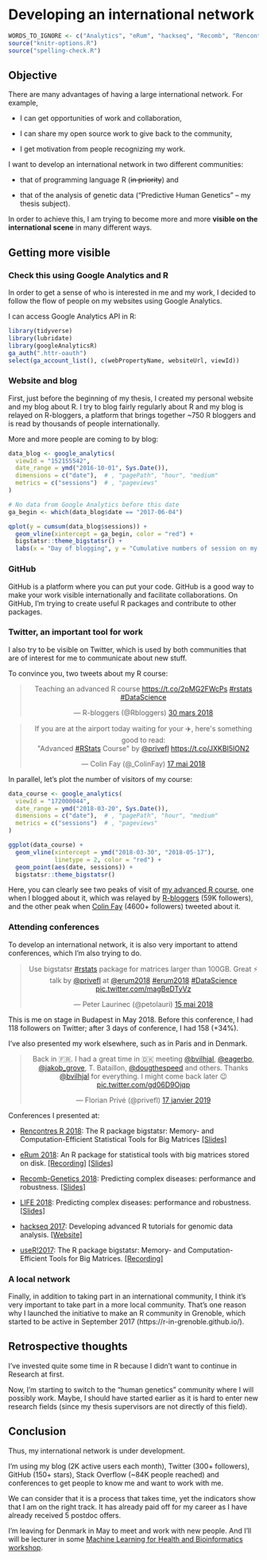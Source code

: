 # Developing an international network

```r
WORDS_TO_IGNORE <- c("Analytics", "eRum", "hackseq", "Recomb", "Rencontres", "Bioinformatics")
source("knitr-options.R")
source("spelling-check.R")
```

## Objective

There are many advantages of having a large international network. For example,

- I can get opportunities of work and collaboration,

- I can share my open source work to give back to the community,

- I get motivation from people recognizing my work.

I want to develop an international network in two different communities:

- that of programming language R (~~in priority~~) and
 
- that of the analysis of genetic data ("Predictive Human Genetics" -- my thesis subject). 

In order to achieve this, I am trying to become more and more **visible on the international scene** in many different ways.

## Getting more visible

### Check this using Google Analytics and R

In order to get a sense of who is interested in me and my work, I decided to follow the flow of people on my websites using Google Analytics.

I can access Google Analytics API in R:

```r
library(tidyverse)
library(lubridate)
library(googleAnalyticsR)
ga_auth(".httr-oauth")
select(ga_account_list(), c(webPropertyName, websiteUrl, viewId)) 
```


### Website and blog

First, just before the beginning of my thesis, I created my personal website and my blog about R. I try to blog fairly regularly about R and my blog is relayed on R-bloggers, a platform that brings together ~750 R bloggers and is read by thousands of people internationally. 

More and more people are coming to by blog:

```r
data_blog <- google_analytics(
  viewId = "152155542",
  date_range = ymd("2016-10-01", Sys.Date()),
  dimensions = c("date"),  # , "pagePath", "hour", "medium"
  metrics = c("sessions")  # , "pageviews"
)

# No data from Google Analytics before this date
ga_begin <- which(data_blog$date == "2017-06-04")

qplot(y = cumsum(data_blog$sessions)) + 
  geom_vline(xintercept = ga_begin, color = "red") + 
  bigstatsr::theme_bigstatsr() + 
  labs(x = "Day of blogging", y = "Cumulative numbers of session on my blog")
```


### GitHub

GitHub is a platform where you can put your code. GitHub is a good way to make your work visible internationally and facilitate collaborations. On GitHub, I'm trying to create useful R packages and contribute to other packages. 

### Twitter, an important tool for work

I also try to be visible on Twitter, which is used by both communities that are of interest for me to communicate about new stuff.

To convince you, two tweets about my R course:

<blockquote class="twitter-tweet" data-lang="en" align="center"><p lang="en" dir="ltr">Teaching an advanced R course <a href="https://t.co/2pMG2FWcPs">https://t.co/2pMG2FWcPs</a> <a href="https://twitter.com/hashtag/rstats?src=hash&amp;ref_src=twsrc%5Etfw">#rstats</a> <a href="https://twitter.com/hashtag/DataScience?src=hash&amp;ref_src=twsrc%5Etfw">#DataScience</a></p>&mdash; R-bloggers (@Rbloggers) <a href="https://twitter.com/Rbloggers/status/979539984679161857?ref_src=twsrc%5Etfw">30 mars 2018</a></blockquote>
<script async src="https://platform.twitter.com/widgets.js" charset="utf-8"></script>


<blockquote class="twitter-tweet" data-lang="en" align="center"><p lang="en" dir="ltr">If you are at the airport today waiting for your ✈️, here&#39;s something good to read: <br>&quot;Advanced <a href="https://twitter.com/hashtag/RStats?src=hash&amp;ref_src=twsrc%5Etfw">#RStats</a> Course&quot; by <a href="https://twitter.com/privefl?ref_src=twsrc%5Etfw">@privefl</a>  <a href="https://t.co/JXKBI5lON2">https://t.co/JXKBI5lON2</a></p>&mdash; Colin Fay (@_ColinFay) <a href="https://twitter.com/_ColinFay/status/997073282905067520?ref_src=twsrc%5Etfw">17 mai 2018</a></blockquote>
<script async src="https://platform.twitter.com/widgets.js" charset="utf-8"></script>

In parallel, let's plot the number of visitors of my course:

```r
data_course <- google_analytics(
  viewId = "172000044",
  date_range = ymd("2018-03-20", Sys.Date()),
  dimensions = c("date"),  # , "pagePath", "hour", "medium"
  metrics = c("sessions")  # , "pageviews"
)

ggplot(data_course) + 
  geom_vline(xintercept = ymd("2018-03-30", "2018-05-17"), 
             linetype = 2, color = "red") + 
  geom_point(aes(date, sessions)) + 
  bigstatsr::theme_bigstatsr()
```

Here, you can clearly see two peaks of visit of [my advanced R course](https://privefl.github.io/advr38book/), one when I blogged about it, which was relayed by [R-bloggers](https://twitter.com/Rbloggers) (59K followers), and the other peak when [Colin Fay](https://twitter.com/_colinfay) (4600+ followers) tweeted about it.

### Attending conferences

To develop an international network, it is also very important to attend conferences, which I'm also trying to do.

<blockquote class="twitter-tweet" data-lang="en" align="center"><p lang="en" dir="ltr">Use bigstatsr <a href="https://twitter.com/hashtag/rstats?src=hash&amp;ref_src=twsrc%5Etfw">#rstats</a> package for matrices larger than 100GB. Great ⚡ talk by <a href="https://twitter.com/privefl?ref_src=twsrc%5Etfw">@privefl</a> at <a href="https://twitter.com/erum2018?ref_src=twsrc%5Etfw">@erum2018</a> <a href="https://twitter.com/hashtag/erum2018?src=hash&amp;ref_src=twsrc%5Etfw">#erum2018</a> <a href="https://twitter.com/hashtag/DataScience?src=hash&amp;ref_src=twsrc%5Etfw">#DataScience</a> <a href="https://t.co/magBeDTyVz">pic.twitter.com/magBeDTyVz</a></p>&mdash; Peter Laurinec (@petolauri) <a href="https://twitter.com/petolauri/status/996338652820201472?ref_src=twsrc%5Etfw">15 mai 2018</a></blockquote>
<script async src="https://platform.twitter.com/widgets.js" charset="utf-8"></script>

This is me on stage in Budapest in May 2018. Before this conference, I had 118 followers on Twitter; after 3 days of conference, I had 158 (+34%).

I've also presented my work elsewhere, such as in Paris and in Denmark.

<blockquote class="twitter-tweet" data-lang="en" align="center"><p lang="en" dir="ltr">Back in 🇫🇷. I had a great time in 🇩🇰 meeting <a href="https://twitter.com/bvilhjal?ref_src=twsrc%5Etfw">@bvilhjal</a>, <a href="https://twitter.com/eagerbo?ref_src=twsrc%5Etfw">@eagerbo</a>, <a href="https://twitter.com/jakob_grove?ref_src=twsrc%5Etfw">@jakob_grove</a>, T. Bataillon, <a href="https://twitter.com/dougthespeed?ref_src=twsrc%5Etfw">@dougthespeed</a> and others. Thanks <a href="https://twitter.com/bvilhjal?ref_src=twsrc%5Etfw">@bvilhjal</a> for everything. I might come back later 😉 <a href="https://t.co/gd06D9Ojqp">pic.twitter.com/gd06D9Ojqp</a></p>&mdash; Florian Privé (@privefl) <a href="https://twitter.com/privefl/status/1085940170904559616?ref_src=twsrc%5Etfw">17 janvier 2019</a></blockquote>
<script async src="https://platform.twitter.com/widgets.js" charset="utf-8"></script>



Conferences I presented at:

- [Rencontres R 2018](https://r2018-rennes.sciencesconf.org/): The R package bigstatsr: Memory- and Computation-Efficient Statistical Tools for Big Matrices [[Slides]](https://privefl.github.io/RR18/bigstatsr.html)

- [eRum 2018](https://2018.erum.io/): An R package for statistical tools with big matrices stored on disk. [[Recording]](https://youtu.be/w3a1-KLmDM8) [[Slides]](https://privefl.github.io/eRum-2018/slides.html)

- [Recomb-Genetics 2018](http://recomb2018.fr/recomb-genetics/): Predicting complex diseases: performance and robustness. [[Slides]](https://privefl.github.io/thesis-docs/recomb18.html)

- [LIFE 2018](https://life.univ-grenoble-alpes.fr/life-world/events-news/life-annual-meeting-725690.htm?RH=11210192165071361): Predicting complex diseases: performance and robustness. [[Slides]](https://github.com/privefl/paper2-PRS/blob/master/LIFE/pres-f-priv%C3%A9.pdf)

- [hackseq 2017](http://www.hackseq.com/): Developing advanced R tutorials for genomic data analysis. [[Website]](https://hackseq.github.io/2017_project_5/)

- [useR!2017](https://user2017.brussels/): The R package bigstatsr:
Memory- and Computation-Efficient Tools for Big Matrices. [[Recording]](https://t.co/aYt0q8MeXJ)

### A local network

Finally, in addition to taking part in an international community, I think it's very important to take part in a more local community. That's one reason why I launched the initiative to make an R community in Grenoble, which started to be active in September 2017 (https://r-in-grenoble.github.io/).

<!-- ## What's make people be interested in me? -->

<!-- Is this my blog posts? the conferences I attend? or the paper I wrote? -->

<!-- ```{r} -->
<!-- data_about <- google_analytics( -->
<!--   viewId = "153879696", -->
<!--   date_range = ymd("2017-06-26", Sys.Date()), -->
<!--   dimensions = c("date"),  # , "pagePath", "hour", "medium" -->
<!--   metrics = c("sessions")  # , "pageviews" -->
<!-- ) -->

<!-- blog_dates <- list.files("../blog/_posts/") %>% -->
<!--   str_sub(end = 10) %>% -->
<!--   parse_date() %>%  -->
<!--   print() -->

<!-- conf_dates <- ymd("2017-07-04", "2017-07-07",  # useR! -->
<!--                   "2018-04-19", "2018-04-20",  # recomb -->
<!--                   "2018-05-14", "2018-05-16")  # eRum -->

<!-- papers_dates <- ymd("2017-09-17", "2018-05-05") -->

<!-- data_about %>% -->
<!--   arrange(desc(sessions)) %>% -->
<!--   head() -->
<!-- ``` -->

<!-- ```{r, out.width="95%"} -->
<!-- important_dates <- data.frame(date = c(blog_dates[-(1:7)], conf_dates, papers_dates)) -->

<!-- ggplot(data_about, aes(yday(date), sessions)) + -->
<!--   facet_grid(format(date, format = "%Y") ~ .) +  -->
<!--   geom_vline(aes(xintercept = yday(date)), data = important_dates, -->
<!--              color = "blue", linetype = 2, size = 1) + -->
<!--   geom_point(size = 2) + -->
<!--   geom_line(aes(group = 1), size = 0.8) + -->
<!--   geom_smooth(method = "loess", span = 0.25, color = "red") + -->
<!--   bigstatsr::theme_bigstatsr() + -->
<!--   theme(axis.text.x = element_text(angle = 45, hjust = 1)) + -->
<!--   labs(x = "Day number", y = "Number of sessions on my #About webpage") -->
<!-- ``` -->

<!-- It seems that blogging about my advanced R course materials is what got me the largest number of people coming to my webpage to learn more about me.  -->

## Retrospective thoughts

I've invested quite some time in R because I didn't want to continue in Research at first.

Now, I'm starting to switch to the "human genetics" community where I will possibly work. Maybe, I should have started earlier as it is hard to enter new research fields (since my thesis supervisors are not directly of this field).

## Conclusion

Thus, my international network is under development.

I'm using my blog (2K active users each month), Twitter (300+ followers), GitHub (150+ stars), Stack Overflow (~84K people reached) and conferences to get people to know me and want to work with me.

We can consider that it is a process that takes time, yet the indicators show that I am on the right track. 
It has already paid off for my career as I have already received 5 postdoc offers.

I'm leaving for Denmark in May to meet and work with new people. And I'll will be lecturer in some [Machine Learning for Health and Bioinformatics workshop](https://www.kcl.ac.uk/ioppn/depts/biostatisticshealthinformatics/teaching/courses/machine-learning).
